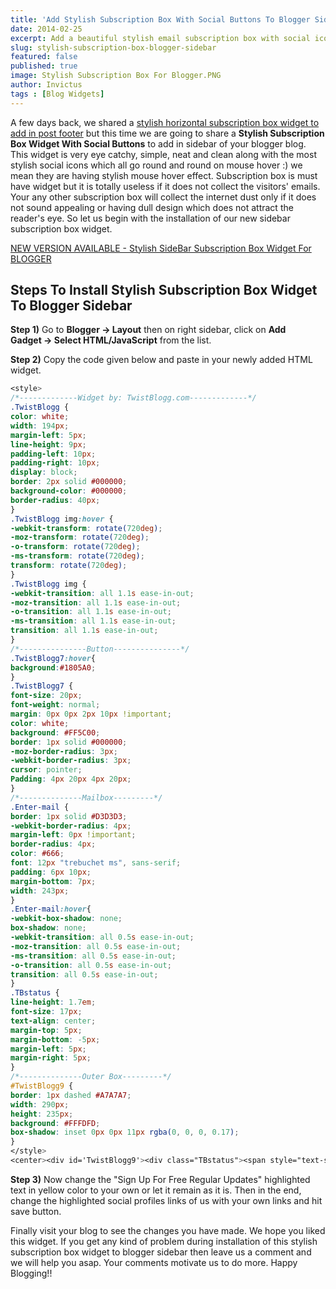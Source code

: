 ```yaml
---
title: 'Add Stylish Subscription Box With Social Buttons To Blogger Sidebar'
date: 2014-02-25
excerpt: Add a beautiful stylish email subscription box with social icons to your blogger sidebar.
slug: stylish-subscription-box-blogger-sidebar
featured: false
published: true
image: Stylish Subscription Box For Blogger.PNG
author: Invictus
tags : [Blog Widgets]
---
```


A few days back, we shared a [stylish horizontal subscription box widget to add in post footer](https://www.twistblogg.com/2014/04/horizontal-subscription-box-widget-for-blogger.html) but this time we are going to share a **Stylish Subscription Box Widget With Social Buttons** to add in sidebar of your blogger blog. This widget is very eye catchy, simple, neat and clean along with the most stylish social icons which all go round and round on mouse hover :) we mean they are having stylish mouse hover effect. Subscription box is must have widget but it is totally useless if it does not collect the visitors' emails. Your any other subscription box will collect the internet dust only if it does not sound appealing or having dull design which does not attract the reader's eye. So let us begin with the installation of our new sidebar subscription box widget.  


  
  
[NEW VERSION AVAILABLE - Stylish SideBar Subscription Box Widget For BLOGGER](https://www.twistblogg.com/2015/07/new-stylish-sidebar-subscription-box-widget-for-blogger.html) 


## Steps To Install Stylish Subscription Box Widget To Blogger Sidebar



**Step 1)** Go to **Blogger → Layout** then on right sidebar, click on **Add Gadget → Select HTML/JavaScript** from the list.

**Step 2)** Copy the code given below and paste in your newly added HTML widget.


```css
<style>  
/*-------------Widget by: TwistBlogg.com-------------*/  
.TwistBlogg {  
color: white;  
width: 194px;  
margin-left: 5px;  
line-height: 9px;  
padding-left: 10px;  
padding-right: 10px;  
display: block;  
border: 2px solid #000000;  
background-color: #000000;  
border-radius: 40px;  
}  
.TwistBlogg img:hover {  
-webkit-transform: rotate(720deg);  
-moz-transform: rotate(720deg);  
-o-transform: rotate(720deg);  
-ms-transform: rotate(720deg);  
transform: rotate(720deg);  
}  
.TwistBlogg img {  
-webkit-transition: all 1.1s ease-in-out;  
-moz-transition: all 1.1s ease-in-out;  
-o-transition: all 1.1s ease-in-out;  
-ms-transition: all 1.1s ease-in-out;  
transition: all 1.1s ease-in-out;  
}  
/*---------------Button---------------*/  
.TwistBlogg7:hover{  
background:#1805A0;  
}  
.TwistBlogg7 {  
font-size: 20px;  
font-weight: normal;  
margin: 0px 0px 2px 10px !important;  
color: white;  
background: #FF5C00;  
border: 1px solid #000000;  
-moz-border-radius: 3px;  
-webkit-border-radius: 3px;  
cursor: pointer;  
Padding: 4px 20px 4px 20px;  
}  
/*--------------Mailbox---------*/  
.Enter-mail {  
border: 1px solid #D3D3D3;  
-webkit-border-radius: 4px;  
margin-left: 0px !important;  
border-radius: 4px;  
color: #666;  
font: 12px "trebuchet ms", sans-serif;  
padding: 6px 10px;  
margin-bottom: 7px;  
width: 243px;  
}  
.Enter-mail:hover{  
-webkit-box-shadow: none;  
box-shadow: none;  
-webkit-transition: all 0.5s ease-in-out;  
-moz-transition: all 0.5s ease-in-out;  
-ms-transition: all 0.5s ease-in-out;  
-o-transition: all 0.5s ease-in-out;  
transition: all 0.5s ease-in-out;  
}  
.TBstatus {  
line-height: 1.7em;  
font-size: 17px;  
text-align: center;  
margin-top: 5px;  
margin-bottom: -5px;  
margin-left: 5px;  
margin-right: 5px;  
}  
/*--------------Outer Box---------*/  
#TwistBlogg9 {  
border: 1px dashed #A7A7A7;  
width: 290px;  
height: 235px;  
background: #FFFDFD;  
box-shadow: inset 0px 0px 11px rgba(0, 0, 0, 0.17);  
}  
</style>  
<center><div id='TwistBlogg9'><div class="TBstatus"><span style="text-shadow: 0px 1px 0px #F7F7F7, 0px 2px 0px #F5F3F3, 0px 3px 0px #F5F5F5, 0px 4px 0px #E9E9E9, 0px 5px 0px #E9E9E9, 0px 6px 0px rgba(218, 213, 213, 0.1), 0px 7px 0px rgba(223, 220, 220, 0.15);color: #000000;font-size: 32px; font-weight:bold;">Sign-up</span> for <span style="color:#16BE07;font-size:25px;font-weight:bold">FREE</span> Regular Updates.</div><br /><div id="email-news-TwistBlogg7"><div class="emailbox"><form action="https://feedburner.google.com/fb/a/mailverify" method="post" target="popupwindow" onsubmit="window.open('https://feedburner.google.com/fb/a/mailverify?uri=TwistBlogg', 'popupwindow', 'scrollbars=yes,width=550,height=520');return true"><p><input class="Enter-mail" size="35" type="text" style="font-size: 15px;" id="email" name="email" value="Enter Your Email For Free Update" onfocus="if(this.value==this.defaultValue)this.value=&#39;&#39;;" onblur="if(this.value==&#39;&#39;)this.value=this.defaultValue;" /> <input type="hidden" value="TwistBlogg" name="uri" /> <input type="hidden" name="loc" value="en_US" /> <input class="TwistBlogg" name="commit" type="submit" value="Subscribe" /></p><p class="TwistBlogg"><a href="https://www.facebook.com/twistblogg" target="_blank"><img border="0" src="http://1.bp.blogspot.com/-Tbwkk8K3NkA/UwuarrwFuDI/AAAAAAAAAck/FFsuByi5aW8/s1600/facebook.png" title="Like Us on Facebook" alt="undefined" /></a> | <a href="https://www.twitter.com/TwistBlogg" target="_blank"><img border="0" src="http://3.bp.blogspot.com/-yyZ-OKHh1Ys/Uwuas6KDVOI/AAAAAAAAAc0/jH4lb2Z_E9Q/s1600/twitter.png" title="Follow Us On Twitter" alt="undefined" /></a> | <a href="http://www.plus.google.com/101011957743985467270" target="_blank"><img border="0" src="http://4.bp.blogspot.com/-ElLzOZSn3IA/UwuasjPY5iI/AAAAAAAAAcs/WAIBT8D7KBQ/s1600/google+.png" title="Follow Us on Google+" alt="undefined" /></a></p></form></div></div></div></center>  

```

**Step 3)** Now change the "Sign Up For Free Regular Updates" highlighted text in yellow color to your own or let it remain as it is. Then in the end, change the highlighted social profiles links of us with your own links and hit save button.

  

Finally visit your blog to see the changes you have made. We hope you liked this widget. If you get any kind of problem during installation of this stylish subscription box widget to blogger sidebar then leave us a comment and we will help you asap. Your comments motivate us to do more. Happy Blogging!!